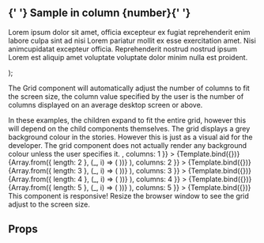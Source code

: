 
  <div
    style={{
      width: '100%',
      height: '100%',
      backgroundColor: '#c2c2c2',
      border: '1px solid #000',
      padding: '10px'
    }}
  >
    <h2 style={{ fontSize: '2rem', fontWeight: 'bold', marginBottom: '10px' }}>
      {' '}
      Sample in column {number}{' '}
    </h2>
    <p>
      Lorem ipsum dolor sit amet, officia excepteur ex fugiat reprehenderit enim
      labore culpa sint ad nisi Lorem pariatur mollit ex esse exercitation amet.
      Nisi animcupidatat excepteur officia. Reprehenderit nostrud nostrud ipsum
      Lorem est aliquip amet voluptate voluptate dolor minim nulla est proident.
    </p>
  </div>
);

<Meta title="molecule/Grid" component={Grid} />


<Title type="ALPHA">Grid</Title>

<Description of={Grid} />

The Grid component will automatically adjust the number of columns to fit the screen size, the column value specified by the user
is the number of columns displayed on an average desktop screen or above.

<Tip type="warning">
  In these examples, the children expand to fit the entire grid, however this
  will depend on the child components themselves.
</Tip>

<Tip type="note">
  The grid displays a grey background colour in the stories. However this is
  just as a visual aid for the developer. The grid component does not actually
  render any background colour unless the user specifies it.
</Tip>

<Canvas withSource="open">
  <Story
    name="Default"
    args={{
      children: <SampleChild number={1} />,
      columns: 1
    }}
  >
    {Template.bind({})}
  </Story>
</Canvas>

<Canvas withSource="open">
  <Story
    name="Two Columns"
    args={{
      children: (
        <>
          {Array.from({ length: 2 }, (_, i) => (
            <SampleChild key={i} number={i + 1} />
          ))}
        </>
      ),
      columns: 2
    }}
  >
    {Template.bind({})}
  </Story>
</Canvas>

<Canvas withSource="open">
  <Story
    name="Three Columns"
    args={{
      children: (
        <>
          {Array.from({ length: 3 }, (_, i) => (
            <SampleChild key={i} number={i + 1} />
          ))}
        </>
      ),
      columns: 3
    }}
  >
    {Template.bind({})}
  </Story>
</Canvas>

<Canvas withSource="open">
  <Story
    name="Four Columns"
    args={{
      children: (
        <>
          {Array.from({ length: 4 }, (_, i) => (
            <SampleChild key={i} number={i + 1} />
          ))}
        </>
      ),
      columns: 4
    }}
  >
    {Template.bind({})}
  </Story>
</Canvas>

<Canvas withSource="open">
  <Story
    name="Five Columns"
    args={{
      children: (
        <>
          {Array.from({ length: 5 }, (_, i) => (
            <SampleChild key={i} number={i + 1} />
          ))}
        </>
      ),
      columns: 5
    }}
  >
    {Template.bind({})}
  </Story>
</Canvas>

<Tip type="tip">
  This component is responsive! Resize the browser window to see the grid adjust
  to the screen size.
</Tip>

## Props

<ArgsTable of={Grid} />
